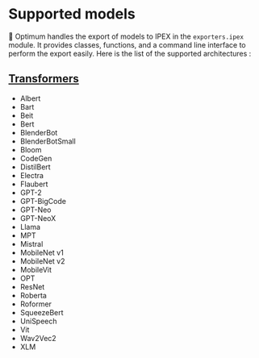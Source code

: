 <!--Copyright 2024 The HuggingFace Team. All rights reserved.
Licensed under the Apache License, Version 2.0 (the "License"); you may not use this file except in compliance with
the License. You may obtain a copy of the License at
http://www.apache.org/licenses/LICENSE-2.0
Unless required by applicable law or agreed to in writing, software distributed under the License is distributed on
an "AS IS" BASIS, WITHOUT WARRANTIES OR CONDITIONS OF ANY KIND, either express or implied. See the License for the
specific language governing permissions and limitations under the License.
-->

# Supported models

🤗 Optimum handles the export of models to IPEX in the `exporters.ipex` module. It provides classes, functions, and a command line interface to perform the export easily.
Here is the list of the supported architectures :

## [Transformers](https://huggingface.co/docs/transformers/index)

- Albert
- Bart
- Beit
- Bert
- BlenderBot
- BlenderBotSmall
- Bloom
- CodeGen
- DistilBert
- Electra
- Flaubert
- GPT-2
- GPT-BigCode
- GPT-Neo
- GPT-NeoX
- Llama
- MPT
- Mistral
- MobileNet v1
- MobileNet v2
- MobileVit
- OPT
- ResNet
- Roberta
- Roformer
- SqueezeBert
- UniSpeech
- Vit
- Wav2Vec2
- XLM

